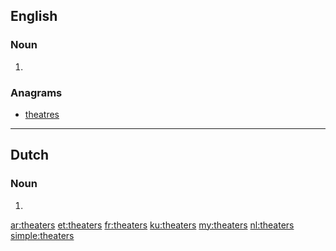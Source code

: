 ==English==

===Noun===
{{head|en|plural}}

# {{plural of|theater|lang=en|nocat=1}}

===Anagrams===
* [[theatres#English|theatres]]

----

==Dutch==

===Noun===
{{head|nl}}
# {{nl-noun form of|pl|theater}}

[[ar:theaters]]
[[et:theaters]]
[[fr:theaters]]
[[ku:theaters]]
[[my:theaters]]
[[nl:theaters]]
[[simple:theaters]]